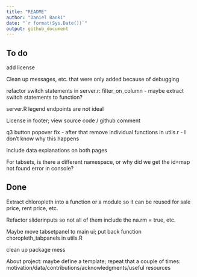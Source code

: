 ```yaml
---
title: "README"
author: "Daniel Banki"
date: "`r format(Sys.Date())`"
output: github_document
---
```


## To do


add license


Clean up messages, etc. that were only added because of debugging



refactor switch statements in server.r: filter_on_column - maybe extract switch statements to function?

server.R legend endpoints are not ideal

License in footer; view source code / github comment



q3 button popover fix - after that remove individual functions in utils.r - I don't know why this happens

Include data explanations on both pages

For tabsets, is there a different namespace, or why did we get the id=map not found error in console?






## Done

Extract chloropleth into a function or a module so it can be reused for sale price, rent price, etc.

Refactor sliderinputs so not all of them include the na.rm = true, etc.

Maybe move tabsetpanel to main ui; put back function choropleth_tabpanels in utils.R

clean up package mess

About project: maybe define a template; repeat that a couple of times: motivation/data/contributions/acknowledgments/useful resources